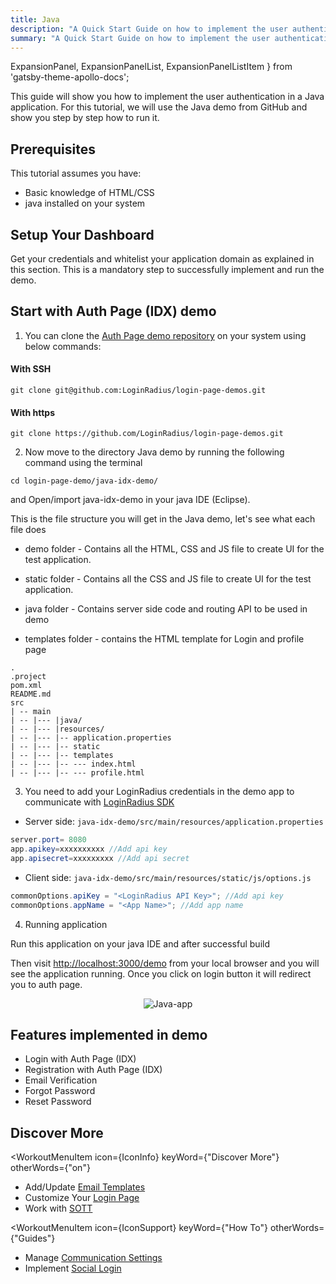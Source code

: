 ```yaml
---
title: Java
description: "A Quick Start Guide on how to implement the user authentication in a Java application."
summary: "A Quick Start Guide on how to implement the user authentication in a Java application."
---
```


  ExpansionPanel,
  ExpansionPanelList,
  ExpansionPanelListItem
} from 'gatsby-theme-apollo-docs';


This guide will show you how to implement the user authentication in a Java application. For this tutorial, we will use the Java demo from GitHub and show you step by step how to run it.

## Prerequisites

This tutorial assumes you have:

- Basic knowledge of HTML/CSS
- java installed on your system

## Setup Your Dashboard

Get your credentials and whitelist your application domain as explained in this section. This is a mandatory step to successfully implement and run the demo.

<ExpansionPanel title="Click here to view details">
<Setup />
</ExpansionPanel>

## Start with Auth Page (IDX) demo

1. You can clone the [Auth Page demo repository](https://github.com/LoginRadius/login-page-demos) on your system using below commands:

  #### With SSH
  ```
  git clone git@github.com:LoginRadius/login-page-demos.git
  ```
  #### With https
  ```
  git clone https://github.com/LoginRadius/login-page-demos.git
  ```
2. Now move to the directory Java demo by running the following command using the terminal

```
cd login-page-demo/java-idx-demo/
```

and Open/import java-idx-demo in your java IDE (Eclipse).

This is the file structure you will get in the Java demo, let's see  what each file does

 - demo folder - Contains all the HTML, CSS and JS file to create UI for the test application.

 - static folder - Contains all the CSS and JS file to create UI for the test application.

 - java folder - Contains server side code and routing API to be used in demo

 - templates folder - contains the HTML template for Login and profile page

```
.
.project
pom.xml
README.md
src
| -- main
| -- |--- |java/
| -- |--- |resources/
| -- |--- |-- application.properties
| -- |--- |-- static
| -- |--- |-- templates
| -- |--- |-- --- index.html
| -- |--- |-- --- profile.html
```


3. You need to add your LoginRadius credentials in the demo app to communicate with [LoginRadius SDK](https://github.com/LoginRadius/java-sdk)

- Server side: `java-idx-demo/src/main/resources/application.properties`

```JAVA
server.port= 8080
app.apikey=xxxxxxxxxx //Add api key
app.apisecret=xxxxxxxxx //Add api secret
``` 

- Client side: `java-idx-demo/src/main/resources/static/js/options.js`

```Java
commonOptions.apiKey = "<LoginRadius API Key>"; //Add api key
commonOptions.appName = "<App Name>"; //Add app name
```
4. Running application 

Run this application on your java IDE and after successful build

Then visit [http://localhost:3000/demo](http://localhost:3000/demo) from your local browser and you will see the application running. Once you click on login button it will redirect you to auth page.


<div style="text-align:center">
  <img src="../assets/JavaIDx.png" alt="Java-app" />
</div>


## Features implemented in demo
- Login with Auth Page (IDX)
- Registration with Auth Page (IDX)
- Email Verification
- Forgot Password
- Reset Password
 

## Discover More 


<MenuWrapper>

<WorkoutMenuItem
  icon={IconInfo}
  keyWord={"Discover More"}
  otherWords={"on"}
>

* Add/Update [Email Templates](/howto/manage-email-password-login/)
* Customize Your [Login Page](/howto/authentication-theme/)
* Work with [SOTT](/howto/work-with-sott/)

</WorkoutMenuItem>

<WorkoutMenuItem
  icon={IconSupport}
  keyWord={"How To"}
  otherWords={"Guides"}
>

* Manage [Communication Settings](/howto/manage-communication-settings/)
* Implement [Social Login](/howto/social-login/)

</WorkoutMenuItem>

</MenuWrapper>